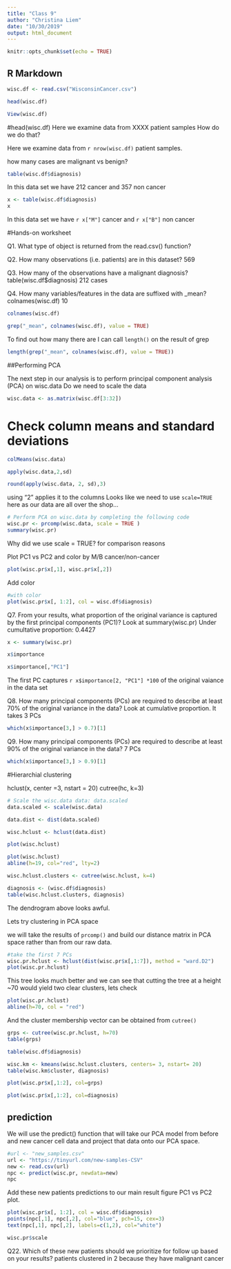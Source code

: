 ```yaml
---
title: "Class 9"
author: "Christina Liem"
date: "10/30/2019"
output: html_document
---
```


```r
knitr::opts_chunk$set(echo = TRUE)
```

## R Markdown

```r
wisc.df <- read.csv("WisconsinCancer.csv")
```

```r
head(wisc.df)
```


```r
View(wisc.df)
```

#head(wisc.df)
Here we examine data from XXXX patient samples
How do we do that?

Here we examine data from `r nrow(wisc.df)` patient samples.

how many cases are malignant vs benign?

```r
table(wisc.df$diagnosis)
```
In this data set we have 212 cancer and 357 non cancer

```r
x <- table(wisc.df$diagnosis)
x
```

In this data set we have `r x["M"]` cancer and `r x["B"]` non cancer

#Hands-on worksheet

Q1. What type of object is returned from the read.csv() function?


Q2. How many observations (i.e. patients) are in this dataset?
569

Q3. How many of the observations have a malignant diagnosis?
table(wisc.df$diagnosis)
212 cases
    
Q4. How many variables/features in the data are suffixed with _mean?
colnames(wisc.df)
10

```r
colnames(wisc.df)
```

```r
grep("_mean", colnames(wisc.df), value = TRUE)
```

To find out how many there are I can call `length()` on the result of grep
```r
length(grep("_mean", colnames(wisc.df), value = TRUE))
```

##Performing PCA

The next step in our analysis is to perform principal component analysis (PCA) on wisc.data
Do we need to scale the data

```r
wisc.data <- as.matrix(wisc.df[3:32])
```



# Check column means and standard deviations

```r
colMeans(wisc.data)

apply(wisc.data,2,sd)
```



```r
round(apply(wisc.data, 2, sd),3)
```
using "2" applies it to the columns
Looks like we need to use `scale=TRUE` here as our data are all over the shop...

```r
# Perform PCA on wisc.data by completing the following code
wisc.pr <- prcomp(wisc.data, scale = TRUE )
summary(wisc.pr)
```

Why did we use scale = TRUE?
for comparison reasons


Plot PC1 vs PC2 and color by M/B cancer/non-cancer
```r
plot(wisc.pr$x[,1], wisc.pr$x[,2])
```

Add color

```r
#with color
plot(wisc.pr$x[, 1:2], col = wisc.df$diagnosis)
```


Q7. From your results, what proportion of the original variance is captured by the first principal components (PC1)?
Look at summary(wisc.pr)
Under cumultative proportion: 0.4427
    

```r
x <- summary(wisc.pr)
```

```r
x$importance
```

```r
x$importance[,"PC1"]
```

The first PC captures `r x$importance[2, "PC1"] *100` of the original vaiance in the data set

Q8. How many principal components (PCs) are required to describe at least 70% of the original variance in the data?
Look at cumulative proportion. It takes 3 PCs

```r
which(x$importance[3,] > 0.7)[1]
```

Q9. How many principal components (PCs) are required to describe at least 90% of the original variance in the data?
7 PCs

```r
which(x$importance[3,] > 0.9)[1]
```

#Hierarchial clustering

hclust(x, center =3, nstart = 20)
cutree(hc, k=3)

```r
# Scale the wisc.data data: data.scaled
data.scaled <- scale(wisc.data)
```

```r
data.dist <- dist(data.scaled)
```


```r
wisc.hclust <- hclust(data.dist)
```

```r
plot(wisc.hclust)
```



```r
plot(wisc.hclust)
abline(h=19, col="red", lty=2)
```


```r
wisc.hclust.clusters <- cutree(wisc.hclust, k=4)
```

```r
diagnosis <- (wisc.df$diagnosis)
table(wisc.hclust.clusters, diagnosis)
```

The dendrogram above looks awful.

Lets try clustering in PCA space

we will take the results of `prcomp()` and build our distance matrix in PCA space rather than from our raw data.

```r
#take the first 7 PCs
wisc.pr.hclust <- hclust(dist(wisc.pr$x[,1:7]), method = "ward.D2")
plot(wisc.pr.hclust)
```


This tree looks much better and we can see that cutting the tree at a height ~70 would yield two clear clusters, lets check


```r
plot(wisc.pr.hclust)
abline(h=70, col = "red")
```


And the cluster membership vector can be obtained from `cutree()`

```r
grps <- cutree(wisc.pr.hclust, h=70)
table(grps)
```

```r
table(wisc.df$diagnosis)
```



```r
wisc.km <- kmeans(wisc.hclust.clusters, centers= 3, nstart= 20)
table(wisc.km$cluster, diagnosis)
```

```r
plot(wisc.pr$x[,1:2], col=grps)
```



```r
plot(wisc.pr$x[,1:2], col=diagnosis)
```


## prediction

We will use the predict() function that will take our PCA model from before and new cancer cell data and project that data onto our PCA space.

```r
#url <- "new_samples.csv"
url <- "https://tinyurl.com/new-samples-CSV"
new <- read.csv(url)
npc <- predict(wisc.pr, newdata=new)
npc
```

Add these new patients predictions to our main result figure PC1 vs PC2 plot.

```r
plot(wisc.pr$x[, 1:2], col = wisc.df$diagnosis)
points(npc[,1], npc[,2], col="blue", pch=15, cex=3)
text(npc[,1], npc[,2], labels=c(1,2), col="white")
```


```r
wisc.pr$scale
```



Q22. Which of these new patients should we prioritize for follow up based on your results?
patients clustered in 2 because they have malignant cancer






















